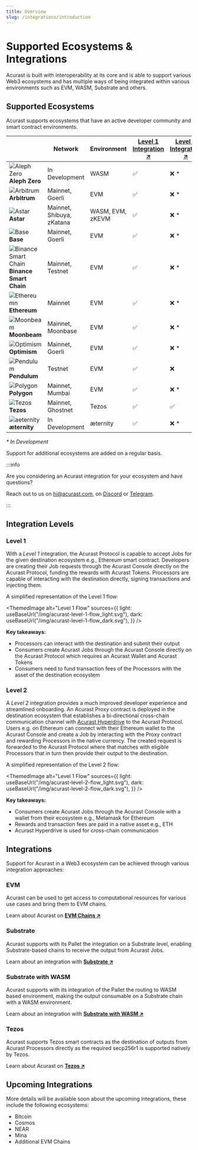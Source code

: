 ```yaml
---
title: Overview
slug: /integrations/introduction
---
```



# Supported Ecosystems & Integrations

Acurast is built with interoperability at its core and is able to support various Web3 ecosystems and has multiple ways of being integrated within various environments such as EVM, WASM, Substrate and others.

## Supported Ecosystems

Acurast supports ecosystems that have an active developer community and smart contract environments.

|                                                                                                           | Network                   | Environment      | [Level 1 Integration ↗](#level-1) | [Level 2 Integration ↗](#level-2) |
| --------------------------------------------------------------------------------------------------------- | ------------------------- | ---------------- | --------------------------------- | --------------------------------- |
| ![Aleph Zero](/img/A0-symbol_dark.svg "Aleph Zero") **Aleph Zero**                                        | In Development            | WASM             | ✅                                | ❌ \*                             |
| ![Arbitrum](/img/arbitrum_symbol.svg "Arbitrum") **Arbitrum**                                             | Mainnet, Goerli           | EVM              | ✅                                | ❌ \*                             |
| ![Astar](/img/astar_symbol.svg "Astar") **Astar**                                                         | Mainnet, Shibuya, zKatana | WASM, EVM, zKEVM | ✅                                | ❌ \*                             |
| ![Base](/img/base_symbol.svg "Base") **Base**                                                             | Mainnet, Goerli           | EVM              | ✅                                | ❌ \*                             |
| ![Binance Smart Chain](/img/binance-smart-chain_symbol.svg "Binance Smart Chain") **Binance Smart Chain** | Mainnet, Testnet          | EVM              | ✅                                | ❌ \*                             |
| ![Ethereumn](/img/ethereum_symbol.svg "Ethereum") **Ethereum**                                            | Mainnet                   | EVM              | ✅                                | ❌ \*                             |
| ![Moonbeam](/img/moonbeam_symbol.svg "Moonbeam") **Moonbeam**                                             | Mainnet, Moonbase         | EVM              | ✅                                | ❌ \*                             |
| ![Optimism](/img/optimism_symbol.svg "Optimism") **Optimism**                                             | Mainnet, Goerli           | EVM              | ✅                                | ❌ \*                             |
| ![Pendulum](/img/pendulum_symbol.svg "Pendulum") **Pendulum**                                             | Testnet                   | EVM              | ✅                                | ❌                                |
| ![Polygon](/img/polygon_symbol.svg "Polygon") **Polygon**                                                 | Mainnet, Mumbai           | EVM              | ✅                                | ❌ \*                             |
| ![Tezos](/img/tezos_symbol.svg "Tezos") **Tezos**                                                         | Mainnet, Ghostnet         | Tezos            | ✅                                | ✅                                |
| ![aeternity](/img/aeternity_symbol.svg "aeternity") **æternity**                                          | In Development            | æternity         | ✅                                | ❌ \*                             |

_\* In Development_

Support for additional ecosystems are added on a regular basis.

:::info

Are you considering an Acurast integration for your ecosystem and have questions?

Reach out to us on [hi@acurast.com](mailto:hi@acurast.com), on [Discord](https://discord.gg/wqgC6b6aKe) or [Telegram](https://t.me/acurastnetwork).

:::

<div class="padding-vert--md"></div>

## Integration Levels

### Level 1

With a _Level 1_ integration, the Acurast Protocol is capable to accept Jobs for the given destination ecosystem e.g., Ethereum smart contract. Developers are creating their Job requests through the Acurast Console directly on the Acurast Protocol, funding the rewards with Acurast Tokens. Processors are capable of interacting with the destination directly, signing transactions and injecting them.

A simplified representation of the Level 1 flow:

<div class="padding-vert--lg"></div>

<ThemedImage
  alt="Level 1 Flow"
  sources={{
    light: useBaseUrl("/img/acurast-level-1-flow_light.svg"),
    dark: useBaseUrl("/img/acurast-level-1-flow_dark.svg"),
  }}
/>

<div class="padding-vert--lg"></div>

**Key takeaways:**

- Processors can interact with the destination and submit their output
- Consumers create Acurast Jobs through the Acurast Console directly on the Acurast Protocol which requires an Acurast Wallet and Acurast Tokens
- Consumers need to fund transaction fees of the Processors with the asset of the destination ecosystem

### Level 2

A _Level 2_ integration provides a much improved developer experience and streamlined onboarding. An Acurast Proxy contract is deployed in the destination ecosystem that establishes a bi-directional cross-chain communication channel with [Acurast Hyperdrive](/acurast-protocol/modules/hyperdrive) to the Acurast Protocol. Users e.g. on Ethereum can connect with their Ethereum wallet to the Acurast Console and create a Job by interacting with the Proxy contract and rewarding Processors in the native currency. The created request is forwarded to the Acurast Protocol where that matches with eligible Processors that in turn then provide their output to the destination.

A simplified representation of the Level 2 flow:

<div class="padding-vert--lg"></div>

<ThemedImage
  alt="Level 1 Flow"
  sources={{
    light: useBaseUrl("/img/acurast-level-2-flow_light.svg"),
    dark: useBaseUrl("/img/acurast-level-2-flow_dark.svg"),
  }}
/>

<div class="padding-vert--lg"></div>

**Key takeaways:**

- Consumers create Acurast Jobs through the Acurast Console with a wallet from their ecosystem e.g., Metamask for Ethereum
- Rewards and transaction fees are paid in a native asset e.g., ETH
- Acurast Hyperdrive is used for cross-chain communication

## Integrations

Support for Acurast in a Web3 ecosystem can be achieved through various integration approaches:

### EVM

Acurast can be used to get access to computational resources for various use cases and bring them to EVM chains.

Learn about Acurast on **[EVM Chains ↗](/integrations/evm/)**

### Substrate

Acurast supports with its Pallet the integration on a Substrate level, enabling Substrate-based chains to receive the output from Acurast Jobs.

Learn about an integration with **[Substrate ↗](/integrations/substrate/)**

### Substrate with WASM

Acurast supports with its integration of the Pallet the routing to WASM based environment, making the output consumable on a Substrate chain with a WASM environment.

Learn about an integration with **[Substrate with WASM ↗](/integrations/substrate-wasm/)**

### Tezos

Acurast supports Tezos smart contracts as the destination of outputs from Acurast Processors directly as the required secp256r1 is supported natively by Tezos.

Learn about Acurast on **[Tezos ↗](/integrations/tezos/)**

## Upcoming Integrations

More details will be available soon about the upcoming integrations, these include the following ecosystems:

- Bitcoin
- Cosmos
- NEAR
- Mina
- Additional EVM Chains
